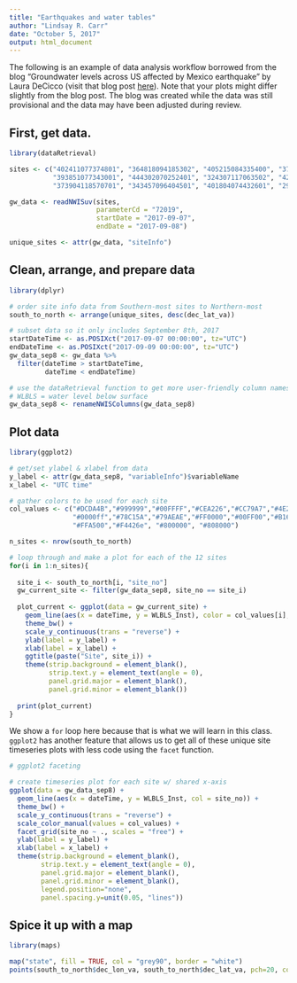 ```yaml
---
title: "Earthquakes and water tables"
author: "Lindsay R. Carr"
date: "October 5, 2017"
output: html_document
---
```


The following is an example of data analysis workflow borrowed from the blog "Groundwater levels across US affected by Mexico earthquake" by Laura DeCicco (visit that blog post [here](https://owi.usgs.gov/blog/earthquake/)). Note that your plots might differ slightly from the blog post. The blog was created while the data was still provisional and the data may have been adjusted during review.

## First, get data.

```r
library(dataRetrieval)

sites <- c("402411077374801", "364818094185302", "405215084335400", "370812080261901",
           "393851077343001", "444302070252401", "324307117063502", "421157075535401",
           "373904118570701", "343457096404501", "401804074432601", "292618099165901")

gw_data <- readNWISuv(sites, 
                      parameterCd = "72019", 
                      startDate = "2017-09-07",
                      endDate = "2017-09-08")

unique_sites <- attr(gw_data, "siteInfo")

```

## Clean, arrange, and prepare data

```r
library(dplyr)

# order site info data from Southern-most sites to Northern-most
south_to_north <- arrange(unique_sites, desc(dec_lat_va))

# subset data so it only includes September 8th, 2017
startDateTime <- as.POSIXct("2017-09-07 00:00:00", tz="UTC")
endDateTime <- as.POSIXct("2017-09-09 00:00:00", tz="UTC")
gw_data_sep8 <- gw_data %>%
  filter(dateTime > startDateTime,
         dateTime < endDateTime) 

# use the dataRetrieval function to get more user-friendly column names
# WLBLS = water level below surface
gw_data_sep8 <- renameNWISColumns(gw_data_sep8)
```

## Plot data

```r
library(ggplot2)

# get/set ylabel & xlabel from data
y_label <- attr(gw_data_sep8, "variableInfo")$variableName
x_label <- "UTC time"

# gather colors to be used for each site
col_values <- c("#DCDA4B","#999999","#00FFFF","#CEA226","#CC79A7","#4E26CE",
                "#0000ff","#78C15A","#79AEAE","#FF0000","#00FF00","#B1611D",
                "#FFA500","#F4426e", "#800000", "#808000")

n_sites <- nrow(south_to_north)

# loop through and make a plot for each of the 12 sites
for(i in 1:n_sites){
  
  site_i <- south_to_north[i, "site_no"]
  gw_current_site <- filter(gw_data_sep8, site_no == site_i)
  
  plot_current <- ggplot(data = gw_current_site) +
    geom_line(aes(x = dateTime, y = WLBLS_Inst), color = col_values[i], size=1.5) +
    theme_bw() +
    scale_y_continuous(trans = "reverse") +
    ylab(label = y_label) +
    xlab(label = x_label) +
    ggtitle(paste("Site", site_i)) +
    theme(strip.background = element_blank(),
          strip.text.y = element_text(angle = 0),
          panel.grid.major = element_blank(), 
          panel.grid.minor = element_blank())
  
  print(plot_current)
}
```

We show a `for` loop here because that is what we will learn in this class. `ggplot2` has another feature that allows us to get all of these unique site timeseries plots with less code using the `facet` function. 

```r
# ggplot2 faceting

# create timeseries plot for each site w/ shared x-axis
ggplot(data = gw_data_sep8) +
  geom_line(aes(x = dateTime, y = WLBLS_Inst, col = site_no)) +
  theme_bw() +
  scale_y_continuous(trans = "reverse") +
  scale_color_manual(values = col_values) +
  facet_grid(site_no ~ ., scales = "free") +
  ylab(label = y_label) +
  xlab(label = x_label) +
  theme(strip.background = element_blank(),
        strip.text.y = element_text(angle = 0),
        panel.grid.major = element_blank(), 
        panel.grid.minor = element_blank(),
        legend.position="none",
        panel.spacing.y=unit(0.05, "lines"))

```

## Spice it up with a map

```r
library(maps)

map("state", fill = TRUE, col = "grey90", border = "white")
points(south_to_north$dec_lon_va, south_to_north$dec_lat_va, pch=20, col = col_values)

```
